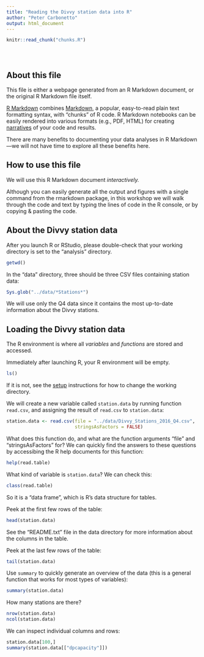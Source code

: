 ```yaml
---
title: "Reading the Divvy station data into R"
author: "Peter Carbonetto"
output: html_document
---
```


<!-- Define defaults shared by all workflowr files. -->
```r
knitr::read_chunk("chunks.R")
```

<!-- Update knitr chunk options -->
```r
```

<!-- Insert the date the file was last updated -->
```r
```

<!-- Insert the code version (Git commit SHA1) if Git repository
 exists and R package git2r is installed -->
```r
```

## About this file

This file is either a webpage generated from an R Markdown document,
or the original R Markdown file itself.

[R Markdown](http://r4ds.had.co.nz/r-markdown.html) combines
[Markdown](http://daringfireball.net/projects/markdown), a popular,
easy-to-read plain text formatting syntax, with "chunks" of R code. R
Markdown notebooks can be easily rendered into various formats (e.g.,
PDF, HTML) for creating
[narratives](https://www.oreilly.com/ideas/the-state-of-jupyter) of
your code and results.

There are many benefits to documenting your data analyses in R
Markdown---we will not have time to explore all these benefits here.

## How to use this file

We will use this R Markdown document *interactively.*

Although you can easily generate all the output and figures with a
single command from the rmarkdown package, in this workshop we will
walk through the code and text by typing the lines of code in the R
console, or by copying & pasting the code.

## About the Divvy station data

After you launch R or RStudio, please double-check that your working
directory is set to the "analysis" directory.

```r
getwd()
```

In the "data" directory, three should be three CSV files containing
station data:

```r
Sys.glob("../data/*Stations*")
```

We will use only the Q4 data since it contains the most up-to-date
information about the Divvy stations.

## Loading the Divvy station data

The R environment is where all *variables* and *functions* are stored
and accessed.

Immediately after launching R, your R environment will be empty.

```r
ls()
```

If it is not, see the [setup](setup.html) instructions for how to
change the working directory.

We will create a new variable called `station.data` by running
function `read.csv`, and assigning the result of `read.csv` to
`station.data`:

```r
station.data <- read.csv(file = "../data/Divvy_Stations_2016_Q4.csv",
                         stringsAsFactors = FALSE)
```

What does this function do, and what are the function arguments "file"
and "stringsAsFactors" for? We can quickly find the answers to these
questions by accessibing the R help documents for this function:

```r
help(read.table)
```

What kind of variable is `station.data`? We can check this:

```r
class(read.table)
```

So it is a "data frame", which is R's data structure for tables.

Peek at the first few rows of the table:

```r
head(station.data)
```

See the "README.txt" file in the data directory for more information
about the columns in the table.

Peek at the last few rows of the table:

```r
tail(station.data)
```

Use `summary` to quickly generate an overview of the data (this is a
general function that works for most types of variables):

```r
summary(station.data)
```

How many stations are there?

```r
nrow(station.data)
ncol(station.data)
```

We can inspect individual columns and rows:

```r
station.data[100,]
summary(station.data[["dpcapacity"]])
```
